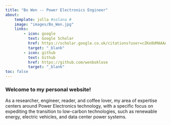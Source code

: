 ```yaml
---
title: "Bo Wen -- Power Electronics Engineer"
about:
    template: jolla #solana #
    image: "images/Bo_Wen.jpg"
    links:
        - icon: google
          text: Google Scholar
          href: https://scholar.google.co.uk/citations?user=cZKe8UMAAAAJ&hl=en
          target: "_blank"
        - icon: github
          text: Github
          href: https://github.com/wenboklose
          target: "_blank"
toc: false
---
```

 
### Welcome to my personal website!

As a researcher, engineer, reader, and coffee lover, my area of expertise
centers around Power Electronics technology, with a specific focus on expediting
the transition to low-carbon technologies, such as renewable energy, electric vehicles,
and data center power systems.